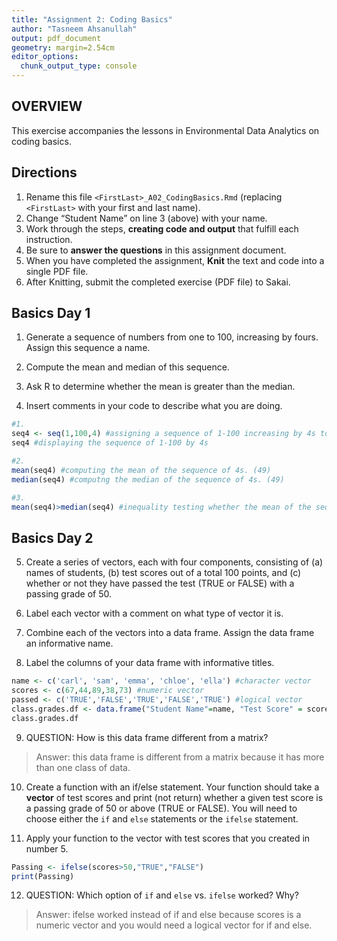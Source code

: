 ```yaml
---
title: "Assignment 2: Coding Basics"
author: "Tasneem Ahsanullah"
output: pdf_document
geometry: margin=2.54cm
editor_options: 
  chunk_output_type: console
---
```


## OVERVIEW

This exercise accompanies the lessons in Environmental Data Analytics on coding basics.

## Directions

1.  Rename this file `<FirstLast>_A02_CodingBasics.Rmd` (replacing `<FirstLast>` with your first and last name).
2.  Change "Student Name" on line 3 (above) with your name.
3.  Work through the steps, **creating code and output** that fulfill each instruction.
4.  Be sure to **answer the questions** in this assignment document.
5.  When you have completed the assignment, **Knit** the text and code into a single PDF file.
6.  After Knitting, submit the completed exercise (PDF file) to Sakai.

## Basics Day 1

1.  Generate a sequence of numbers from one to 100, increasing by fours. Assign this sequence a name.

2.  Compute the mean and median of this sequence.

3.  Ask R to determine whether the mean is greater than the median.

4.  Insert comments in your code to describe what you are doing.

```r
#1. 
seq4 <- seq(1,100,4) #assigning a sequence of 1-100 increasing by 4s to the variable seq 4
seq4 #displaying the sequence of 1-100 by 4s

#2. 
mean(seq4) #computing the mean of the sequence of 4s. (49)
median(seq4) #computng the median of the sequence of 4s. (49)

#3. 
mean(seq4)>median(seq4) #inequality testing whether the mean of the sequence of 4s is greater than the median. Answer is False so they are not equal
```

## Basics Day 2

5.  Create a series of vectors, each with four components, consisting of (a) names of students, (b) test scores out of a total 100 points, and (c) whether or not they have passed the test (TRUE or FALSE) with a passing grade of 50.

6.  Label each vector with a comment on what type of vector it is.

7.  Combine each of the vectors into a data frame. Assign the data frame an informative name.

8.  Label the columns of your data frame with informative titles.

```r
name <- c('carl', 'sam', 'emma', 'chloe', 'ella') #character vector
scores <- c(67,44,89,38,73) #numeric vector
passed <- c('TRUE','FALSE','TRUE','FALSE','TRUE') #logical vector
class.grades.df <- data.frame("Student Name"=name, "Test Score" = scores, "Passed (50 or higher)"=passed)
class.grades.df
```

9.  QUESTION: How is this data frame different from a matrix?

> Answer: this data frame is different from a matrix because it has more than one class of data.

10. Create a function with an if/else statement. Your function should take a **vector** of test scores and print (not return) whether a given test score is a passing grade of 50 or above (TRUE or FALSE). You will need to choose either the `if` and `else` statements or the `ifelse` statement. 

11. Apply your function to the vector with test scores that you created in number 5.

```r
Passing <- ifelse(scores>50,"TRUE","FALSE")
print(Passing)
```

12. QUESTION: Which option of `if` and `else` vs. `ifelse` worked? Why?

> Answer: ifelse worked instead of if and else because scores is a numeric vector and you would need a logical vector for if and else.
